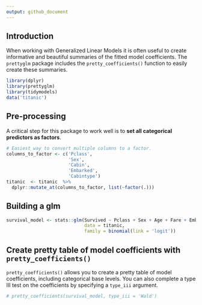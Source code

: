 ```yaml
---
output: github_document
---
```


## Introduction

When working with Generalized Linear Models it is often useful to create informative and beautiful summaries of the fitted model coefficients. The `prettyglm` package includes the `pretty_coefficients()` function to easily create these summaries.

```r
library(dplyr)
library(prettyglm)
library(tidymodels)
data('titanic')
```

## Pre-processing

A critical step for this package to work well is to **set all categorical predictors as factors**.

```r
# Easiest way to convert multiple columns to a factor.
columns_to_factor <- c('Pclass',
                       'Sex',
                       'Cabin', 
                       'Embarked',
                       'Cabintype')
titanic  <- titanic  %>%
  dplyr::mutate_at(columns_to_factor, list(~factor(.)))
```


## Building a glm

```r
survival_model <- stats::glm(Survived ~ Pclass + Sex + Age + Fare + Embarked + SibSp + Parch + Cabintype, 
                             data = titanic, 
                             family = binomial(link = 'logit'))
```


## Create pretty table of model coefficients with `pretty_coefficients()`

`pretty_coefficients()` allows you to create a pretty table of model coefficients, including categorical base levels. You can also complete a type III test on the coefficients by specifying a `type_iii` argument.

```r
# pretty_coefficients(survival_model, type_iii = 'Wald')
```
